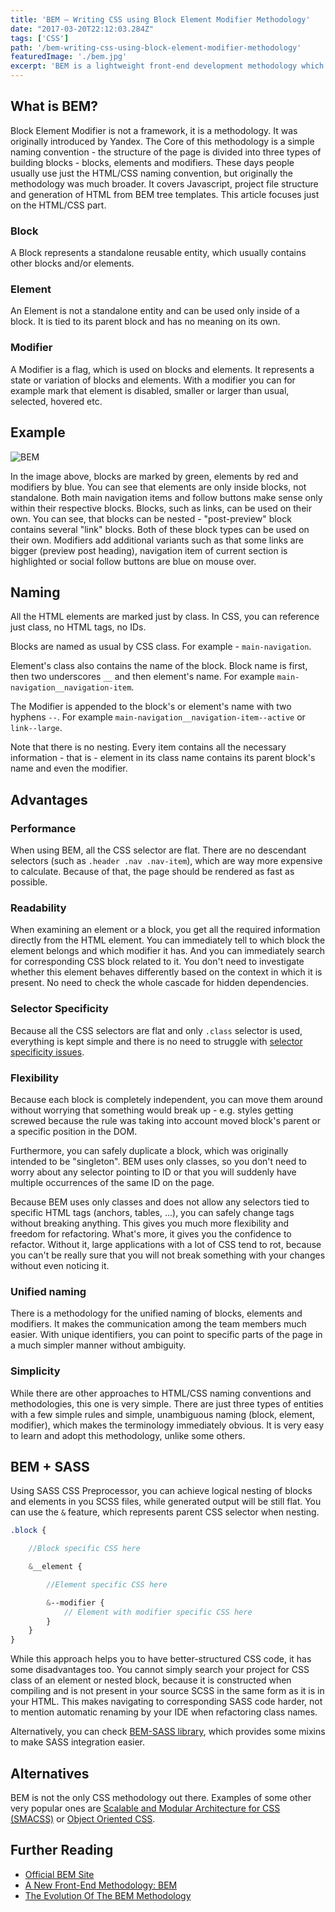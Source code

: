```yaml
---
title: 'BEM – Writing CSS using Block Element Modifier Methodology'
date: "2017-03-20T22:12:03.284Z"
tags: ['CSS']
path: '/bem-writing-css-using-block-element-modifier-methodology'
featuredImage: './bem.jpg'
excerpt: 'BEM is a lightweight front-end development methodology which makes your code more flexible, modular and reusable.'
---
```


<PostHeader frontmatter={props.data.mdx.frontmatter} />

## What is BEM?
Block Element Modifier is not a framework, it is a methodology. It was originally introduced by Yandex. The Core of this methodology is a simple naming convention - the structure of the page is divided into three types of building blocks - blocks, elements and modifiers. These days people usually use just the HTML/CSS naming convention, but originally the methodology was much broader. It covers Javascript, project file structure and generation of HTML from BEM tree templates. This article focuses just on the HTML/CSS part.

### Block

A Block represents a standalone reusable entity, which usually contains other blocks and/or elements.

### Element

An Element is not a standalone entity and can be used only inside of a block. It is tied to its parent block and has no meaning on its own.

### Modifier

A Modifier is a flag, which is used on blocks and elements. It represents a state or variation of blocks and elements. With a modifier you can for example mark that element is disabled, smaller or larger than usual, selected, hovered etc.

## Example

![BEM](bem-block-element-modifier.png)

In the image above, blocks are marked by green, elements by red and modifiers by blue. You can see that elements are only inside blocks, not standalone. Both main navigation items and follow buttons make sense only within their respective blocks. Blocks, such as links, can be used on their own. You can see, that blocks can be nested - "post-preview" block contains several "link" blocks. Both of these block types can be used on their own. Modifiers add additional variants such as that some links are bigger (preview post heading), navigation item of current section is highlighted or social follow buttons are blue on mouse over.

## Naming
All the HTML elements are marked just by class. In CSS, you can reference just class, no HTML tags, no IDs.

Blocks are named as usual by CSS class. For example - `main-navigation`.

Element's class also contains the name of the block. Block name is first, then two underscores `__` and then element's name. For example `main-navigation__navigation-item`.

The Modifier is appended to the block's or element's name with two hyphens `--`. For example `main-navigation__navigation-item--active` or `link--large`.

Note that there is no nesting. Every item contains all the necessary information - that is - element in its class name contains its parent block's name and even the modifier.

## Advantages

### Performance

When using BEM, all the CSS selector are flat. There are no descendant selectors (such as `.header .nav .nav-item`), which are way more expensive to calculate. Because of that, the page should be rendered as fast as possible.

### Readability

When examining an element or a block, you get all the required information directly from the HTML element. You can immediately tell to which block the element belongs and which modifier it has. And you can immediately search for corresponding CSS block related to it. You don't need to investigate whether this element behaves differently based on the context in which it is present. No need to check the whole cascade for hidden dependencies.

### Selector Specificity

Because all the CSS selectors are flat and only `.class` selector is used, everything is kept simple and there is no need to struggle with [selector specificity issues](https://css-tricks.com/specifics-on-css-specificity/).

### Flexibility

Because each block is completely independent, you can move them around without worrying that something would break up - e.g. styles getting screwed because the rule was taking into account moved block's parent or a specific position in the DOM.

Furthermore, you can safely duplicate a block, which was originally intended to be "singleton". BEM uses only classes, so you don't need to worry about any selector pointing to ID or that you will suddenly have multiple occurrences of the same ID on the page.

Because BEM uses only classes and does not allow any selectors tied to specific HTML tags (anchors, tables, \...), you can safely change tags without breaking anything. This gives you much more flexibility and freedom for refactoring. What's more, it gives you the confidence to refactor. Without it, large applications with a lot of  CSS tend to rot, because you can't be really sure that you will not break something with your changes without even noticing it.

### Unified naming

There is a methodology for the unified naming of blocks, elements and modifiers. It makes the communication among the team members much easier. With unique identifiers, you can point to specific parts of the page in a much simpler manner without ambiguity.

### Simplicity

While there are other approaches to HTML/CSS naming conventions and methodologies, this one is very simple. There are just three types of entities with a few simple rules and simple, unambiguous naming (block, element, modifier), which makes the terminology immediately obvious. It is very easy to learn and adopt this methodology, unlike some others.

## BEM + SASS

Using SASS CSS Preprocessor, you can achieve logical nesting of blocks and elements in you SCSS files, while generated output will be still flat. You can use the  `&` feature, which represents parent CSS selector when nesting.

```scss
.block {

    //Block specific CSS here

    &__element {

        //Element specific CSS here

        &--modifier {
            // Element with modifier specific CSS here
        }
    }
}
```

While this approach helps you to have better-structured CSS code, it has some disadvantages too. You cannot simply search your project for CSS class of an element or nested block, because it is constructed when compiling and is not present in your source SCSS in the same form as it is in your HTML. This makes navigating to corresponding SASS code harder, not to mention automatic renaming by your IDE when refactoring class names.

Alternatively, you can check [BEM-SASS library](https://github.com/jsng/bem-sass), which provides some mixins to make SASS integration easier.

## Alternatives
BEM is not the only CSS methodology out there. Examples of some other very popular ones are [Scalable and Modular Architecture for CSS (SMACSS)](https://smacss.com/) or [Object Oriented CSS](https://github.com/stubbornella/oocss/wiki).

## Further Reading
-   [Official BEM Site](http://getbem.com/)
-   [A New Front-End Methodology: BEM](http://A%20New%20Front-End%20Methodology:%20BEM)
-   [The Evolution Of The BEM Methodology](https://www.smashingmagazine.com/2013/02/the-history-of-the-bem-methodology/)
